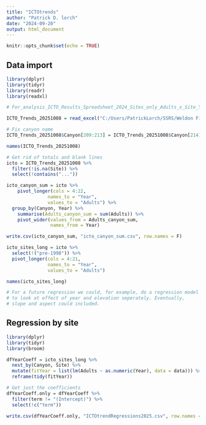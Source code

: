 ```yaml
---
title: "ICTOtrends"
author: "Patrick D. lorch"
date: "2024-09-20"
output: html_document
---
```


```r
knitr::opts_chunk$set(echo = TRUE)
```

## Data import


```r
library(dplyr)
library(tidyr)
library(readr)
library(readxl)

# For_analysis_ICTO_Results_Spreadsheet_2024_Sites_only_Adults_x_Site_Year <- read_csv("C:/Users/PatrickLorch/SSRS/Weldon Field Projects - Documents/PROJECTS/2024 Inyo Cal Towhees/Data/For analysis-ICTO Results Spreadsheet -2024 Sites only_Adults x Site-Year.csv")

ICTO_Trends_20251008 = read_excel("C:/Users/PatrickLorch/SSRS/Weldon Field Projects - Documents/Projects/Inyo California Towhees 2025/Data/ICTO Trends/2025/ICTO Trends_20251008.xlsx", sheet = "Working")

# Fix canyon name
ICTO_Trends_20251008$Canyon[209:213] = ICTO_Trends_20251008$Canyon[214]

names(ICTO_Trends_20251008)

# Get rid of totals and blank lines
icto = ICTO_Trends_20251008 %>%
  filter(!is.na(Site)) %>%
  select(!contains("..."))

icto_canyon_sum = icto %>%
    pivot_longer(cols = 4:22, 
               names_to = "Year", 
               values_to = "Adults") %>%
  group_by(Canyon, Year) %>%
    summarise(Adults_canyon_sum = sum(Adults)) %>%
    pivot_wider(values_from = Adults_canyon_sum,
                names_from = Year)

write.csv(icto_canyon_sum, "icto_canyon_sum.csv", row.names = F)

icto_sites_long = icto %>%
  select(!("pre-1998")) %>%
  pivot_longer(cols = 4:21, 
               names_to = "Year", 
               values_to = "Adults")

names(icto_sites_long)

# For a future regression we could, for example, do a regression model 
# to look at effect of year and elevation seperately. Eventually, 
# slope and aspect could included.
```

## Regression by site


```r
library(dplyr)
library(tidyr)
library(broom)

dfYearCoeff = icto_sites_long %>%
  nest_by(Canyon, Site) %>%
  mutate(fitYear = list(lm(Adults ~ as.numeric(Year), data = data))) %>%
  reframe(tidy(fitYear))

# Get just the coefficients
dfYearCoeff.only = dfYearCoeff %>%
  filter(term != "(Intercept)") %>%
  select(!c("term"))

write.csv(dfYearCoeff.only, "ICTOtrendRegressions2025.csv", row.names = F)
```

## 

